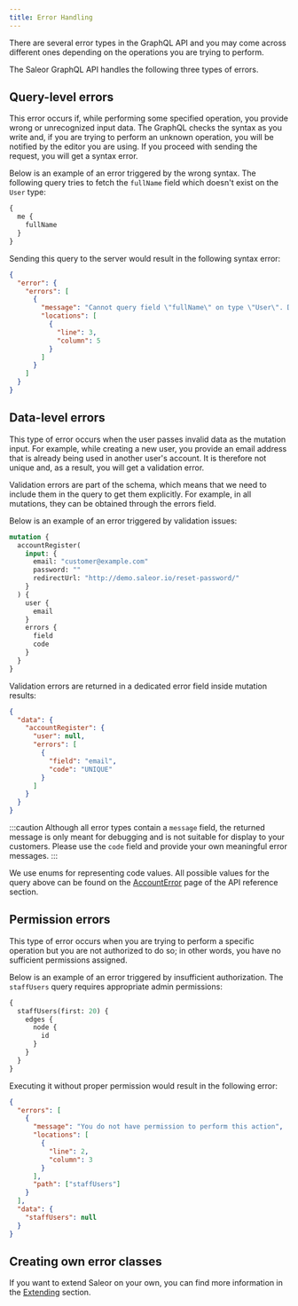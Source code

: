 ```yaml
---
title: Error Handling
---
```


There are several error types in the GraphQL API and you may come across different ones depending on the operations you are trying to perform.

The Saleor GraphQL API handles the following three types of errors.

## Query-level errors

This error occurs if, while performing some specified operation, you provide wrong or unrecognized input data. The GraphQL checks the syntax as you write and, if you are trying to perform an unknown operation, you will be notified by the editor you are using. If you proceed with sending the request, you will get a syntax error.

Below is an example of an error triggered by the wrong syntax. The following query tries to fetch the `fullName` field which doesn't exist on the `User` type:

```graphql
{
  me {
    fullName
  }
}
```

Sending this query to the server would result in the following syntax error:

```json
{
  "error": {
    "errors": [
      {
        "message": "Cannot query field \"fullName\" on type \"User\". Did you mean \"firstName\" or \"lastName\"?",
        "locations": [
          {
            "line": 3,
            "column": 5
          }
        ]
      }
    ]
  }
}
```

## Data-level errors

This type of error occurs when the user passes invalid data as the mutation input. For example, while creating a new user, you provide an email address that is already being used in another user's account. It is therefore not unique and, as a result, you will get a validation error.

Validation errors are part of the schema, which means that we need to include them in the query to get them explicitly. For example, in all mutations, they can be obtained through the errors field.

Below is an example of an error triggered by validation issues:

```graphql {12-15}
mutation {
  accountRegister(
    input: {
      email: "customer@example.com"
      password: ""
      redirectUrl: "http://demo.saleor.io/reset-password/"
    }
  ) {
    user {
      email
    }
    errors {
      field
      code
    }
  }
}
```

Validation errors are returned in a dedicated error field inside mutation results:

```json {5-10}
{
  "data": {
    "accountRegister": {
      "user": null,
      "errors": [
        {
          "field": "email",
          "code": "UNIQUE"
        }
      ]
    }
  }
}
```

:::caution
Although all error types contain a `message` field, the returned message is only meant for debugging and is not suitable for display to your customers. Please use the `code` field and provide your own meaningful error messages.
:::

We use enums for representing code values. All possible values for the query above can be found on the [AccountError](developer/api-reference/enums/account-error-code.mdx) page of the API reference section.

## Permission errors

This type of error occurs when you are trying to perform a specific operation but you are not authorized to do so; in other words, you have no sufficient permissions assigned.

Below is an example of an error triggered by insufficient authorization. The `staffUsers` query requires appropriate admin permissions:

```graphql
{
  staffUsers(first: 20) {
    edges {
      node {
        id
      }
    }
  }
}
```

Executing it without proper permission would result in the following error:

```json
{
  "errors": [
    {
      "message": "You do not have permission to perform this action",
      "locations": [
        {
          "line": 2,
          "column": 3
        }
      ],
      "path": ["staffUsers"]
    }
  ],
  "data": {
    "staffUsers": null
  }
}
```

## Creating own error classes

If you want to extend Saleor on your own, you can find more information in the [Extending](developer/extending/api/errors.mdx) section.
